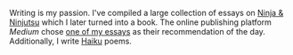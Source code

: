 Writing is my passion. I've compiled a large collection of essays on [Ninja & Ninjutsu](https://www.kogakure.de/en/) which I later turned into a book. The online publishing platform <cite>Medium</cite> chose [one of my essays](/attention/) as their recommendation of the day. Additionally, I write [Haiku](/haiku/) poems.
